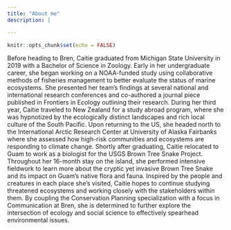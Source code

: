 ```yaml
---
title: "About me"
description: |

---
```


```r
knitr::opts_chunk$set(echo = FALSE)
```

  Before heading to Bren, Caitie graduated from Michigan State University in 2019 with a Bachelor of Science in Zoology.  Early in her undergraduate career, she began working on a NOAA-funded study using collaborative methods of fisheries management to better evaluate the status of marine ecosystems. She presented her team’s findings at several national and international research conferences and co-authored a journal piece published in Frontiers in Ecology outlining their research. During her third year, Caitie traveled to New Zealand for a study abroad program, where she was hypnotized by the ecologically distinct landscapes and rich local culture of the South Pacific. Upon returning to the US, she headed north to the International Arctic Research Center at University of Alaska Fairbanks where she assessed how high-risk communities and ecosystems are responding to climate change. Shortly after graduating, Caitie relocated to Guam to work as a biologist for the USGS Brown Tree Snake Project.  Throughout her 16-month stay on the island, she performed intensive fieldwork to learn more about the cryptic yet invasive Brown Tree Snake and its impact on Guam’s native flora and fauna. Inspired by the people and creatures in each place she’s visited, Caitie hopes to continue studying threatened ecosystems and working closely with the stakeholders within them. By coupling the Conservation Planning specialization with a focus in Communication at Bren, she is determined to further explore the intersection of ecology and social science to effectively spearhead environmental issues.
